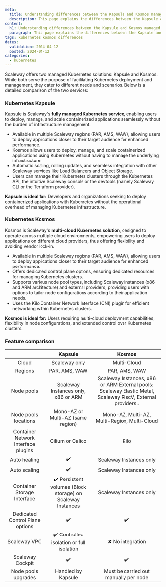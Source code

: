 ```yaml
---
meta:
  title: Understanding differences between the Kapsule and Kosmos managed Kubernetes services
  description: This page explains the differences between the Kapsule and Kosmos managed Kubernetes services
content:
  h1: Understanding differences between the Kapsule and Kosmos managed Kubernetes services
  paragraph: This page explains the differences between the Kapsule and Kosmos managed Kubernetes services
tags: kubernetes kosmos differences
dates:
  validation: 2024-04-12
  posted: 2024-04-12
categories:
  - kubernetes
---
```


Scaleway offers two managed Kubernetes solutions: Kapsule and Kosmos. While both serve the purpose of facilitating Kubernetes deployment and management, they cater to different needs and scenarios.
Below is a detailed comparison of the two services:

### Kubernetes Kapsule

Kapsule is Scaleway's **fully managed Kubernetes service**, enabling users to deploy, manage, and scale containerized applications seamlessly without the burden of infrastructure management.

  - Available in multiple Scaleway regions (PAR, AMS, WAW), allowing users to deploy applications closer to their target audience for enhanced performance.
  - Kosmos allows users to deploy, manage, and scale containerized applications using Kubernetes without having to manage the underlying infrastructure.
  - Automatic scaling, rolling updates, and seamless integration with other Scaleway services like Load Balancers and Object Storage.
  - Users can manage their Kubernetes clusters through the Kubernetes API, the intuitive Scaleway console or the devtools (namely Scaleway CLI or the Terraform provider).

**Kapsule is ideal for:** Developers and organizations seeking to deploy containerized applications with Kubernetes without the operational overhead of managing Kubernetes infrastructure.

### Kubernetes Kosmos

Kosmos is Scaleway's **multi-cloud Kubernetes solution**, designed to operate across multiple cloud environments, empowering users to deploy applications on different cloud providers, thus offering flexibility and avoiding vendor lock-in.

  - Available in multiple Scaleway regions (PAR, AMS, WAW), allowing users to deploy applications closer to their target audience for enhanced performance.
  - Offers dedicated control plane options, ensuring dedicated resources for managing Kubernetes clusters.
  - Supports various node pool types, including Scaleway instances (x86 and ARM architecture) and external providers, providing users with options to tailor node configurations according to their application needs.
  - Uses the Kilo Container Network Interface (CNI) plugin for efficient networking within Kubernetes clusters.

**Kosmos is ideal for:** Users requiring multi-cloud deployment capabilities, flexibility in node configurations, and extended control over Kubernetes clusters.

### Feature comparison

|                                     |                           Kapsule                          |                                                    Kosmos                                                   |
|:-----------------------------------:|:----------------------------------------------------------:|:-----------------------------------------------------------------------------------------------------------:|
| Cloud                               | Scaleway only                                              | Multi-Cloud                                                                                                 |
| Regions                             | PAR, AMS, WAW                                               | PAR, AMS, WAW                                                                                                |
| Node pools                          | Scaleway Instances only, x86 or ARM                        | Scaleway Instances, x86 or ARM External pools:  Scaleway Elastic Metal, Scaleway RiscV, External providers.. |
| Node pools locations                | Mono-AZ or Multi-AZ (same region)                          | Mono-AZ, Multi-AZ, Multi-Region, Multi-Cloud                                                                |
| Container Network Interface plugins | Cilium or Calico                                           | Kilo                                                                                                        |
| Auto healing                        | ✔️                                                          | Scaleway Instances only                                                                                     |
| Auto scaling                        | ✔️                                                          | Scaleway Instances only                                                                                     |
| Container Storage Interface         | ✔️ Persistent volumes (Block storage) on Scaleway Instances | Scaleway Instances only                                                                                     |
| Dedicated Control Plane options     | ✔️                                                          | ✔️                                                                                                           |
| Scaleway VPC                        | ✔️ Controlled isolation or full isolation                   | ✘ No integration                                                                                            |
| Scaleway Cockpit                    | ✔️                                                          | ✔️                                                                                                           |
| Node pools upgrades                 | Handled by Kapsule                                          | Must be carried out manually per node                                                                       |
